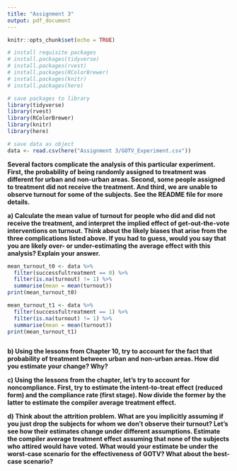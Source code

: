 ```yaml
---
title: "Assignment 3"
output: pdf_document
---
```


```r
knitr::opts_chunk$set(echo = TRUE)

# install requisite packages
# install.packages(tidyverse)
# install.packages(rvest)
# install.packages(RColorBrewer)
# install.packages(knitr)
# install.packages(here)

# save packages to library
library(tidyverse)
library(rvest)
library(RColorBrewer)
library(knitr)
library(here)

# save data as object
data <- read.csv(here("Assignment 3/GOTV_Experiment.csv"))
```

**Several factors complicate the analysis of this particular experiment. First, the probability of being randomly assigned to treatment was different for urban and non-urban areas. Second, some people assigned to treatment did not receive the treatment. And third, we are unable to observe turnout for some of the subjects. See the README file for more details.** 
 
**a) Calculate the mean value of turnout for people who did and did not receive the treatment, and interpret the implied effect of get-out-the-vote interventions on turnout. Think about the likely biases that arise from the three complications listed above. If you had to guess, would you say that you are likely over- or under-estimating the average effect with this analysis? Explain your answer.**

```r

mean_turnout_t0 <- data %>% 
  filter(successfultreatment == 0) %>% 
  filter(is.na(turnout) != 1) %>% 
  summarise(mean = mean(turnout))
print(mean_turnout_t0)

mean_turnout_t1 <- data %>% 
  filter(successfultreatment == 1) %>% 
  filter(is.na(turnout) != 1) %>% 
  summarise(mean = mean(turnout))
print(mean_turnout_t1)



```

**b) Using the lessons from Chapter 10, try to account for the fact that probability of treatment between urban and non-urban areas. How did you estimate your change? Why?**

**c) Using the lessons from the chapter, let’s try to account for noncompliance. First, try to estimate the intent-to-treat effect (reduced form) and the compliance rate (first stage). Now divide the former by the latter to estimate the compiler average treatment effect.**

**d) Think about the attrition problem. What are you implicitly assuming if you just drop the subjects for whom we don’t observe their turnout? Let’s see how their estimates change under different assumptions. Estimate the compiler average treatment effect assuming that none of the subjects who attired would have voted. What would your estimate be under the worst-case scenario for the effectiveness of GOTV? What about the best-case scenario?**
